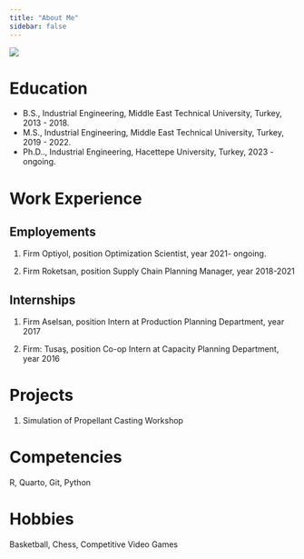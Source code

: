 ```yaml
---
title: "About Me"
sidebar: false 
---
```


![](assets/images/github_photo.jpg){fig-align="center"}

# Education

-   B.S., Industrial Engineering, Middle East Technical University, Turkey, 2013 - 2018.
-   M.S., Industrial Engineering, Middle East Technical University, Turkey, 2019 - 2022.
-   Ph.D.., Industrial Engineering, Hacettepe University, Turkey, 2023 - ongoing.

# Work Experience

## Employements

1.  Firm Optiyol, position Optimization Scientist, year 2021- ongoing.

2.  Firm Roketsan, position Supply Chain Planning Manager, year 2018-2021

## Internships

1.  Firm Aselsan, position Intern at Production Planning Department, year 2017

2.  Firm: Tusaş, position Co-op Intern at Capacity Planning Department, year 2016

# Projects

1.  Simulation of Propellant Casting Workshop

# Competencies

R, Quarto, Git, Python

# Hobbies
Basketball, Chess, Competitive Video Games